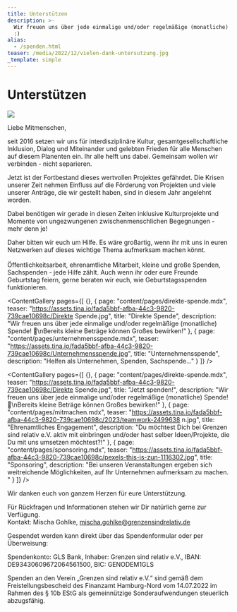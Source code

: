 ```yaml
---
title: Unterstützen
description: >-
  Wir freuen uns über jede einmalige und/oder regelmäßige (monatliche) Spende!
  :)
alias:
  - /spenden.html
teaser: /media/2022/12/vielen-dank-untersutzung.jpg
_template: simple
---
```


# Unterstützen

![](/media/2022/12/vielen-dank-untersutzung.jpg)

Liebe Mitmenschen,

seit 2016 setzen wir uns für interdisziplinäre Kultur, gesamtgesellschaftliche Inklusion, Dialog und Miteinander und gelebten Frieden für alle Menschen auf diesem Planenten ein. Ihr alle helft uns dabei. Gemeinsam wollen wir verbinden - nicht separieren.

Jetzt ist der Fortbestand dieses wertvollen Projektes gefährdet. Die Krisen unserer Zeit nehmen Einfluss auf die Förderung von Projekten und viele unserer Anträge, die wir gestellt haben, sind in diesem Jahr angelehnt worden.

Dabei benötigen wir gerade in diesen Zeiten inklusive Kulturprojekte und Momente von ungezwungenen zwischenmenschlichen Begegnungen - mehr denn je!

Daher bitten wir euch um Hilfe. Es wäre großartig, wenn ihr mit uns in euren Netzwerken auf dieses wichtige Thema aufmerksam machen könnt. \
\
Öffentlichkeitsarbeit, ehrenamtliche Mitarbeit, kleine und große Spenden, Sachspenden - jede Hilfe zählt. Auch wenn ihr oder eure Freunde Geburtstag feiern, gerne beraten wir euch, wie Geburtstagsspenden funktionieren.

<ContentGallery
  pages={[
    {},
    {
      page: "content/pages/direkte-spende.mdx",
      teaser:
        "https://assets.tina.io/fada5bbf-afba-44c3-9820-739cae10698c/Direkte Spende.jpg",
      title: "Direkte Spende",
      description:
        "Wir freuen uns über jede einmalige und/oder regelmäßige (monatliche) Spende! 🙂\nBereits kleine Beträge können Großes bewirken!"
    },
    {
      page: "content/pages/unternehmensspende.mdx",
      teaser:
        "https://assets.tina.io/fada5bbf-afba-44c3-9820-739cae10698c/Unternehmensspende.jpg",
      title: "Unternehmensspende",
      description: "Helfen als Unternehmen, Spenden, Sachspende..."
    }
  ]}
/>

<ContentGallery
  pages={[
    {},
    {
      page: "content/pages/direkte-spende.mdx",
      teaser:
        "https://assets.tina.io/fada5bbf-afba-44c3-9820-739cae10698c/Direkte Spende.jpg",
      title: "Jetzt spenden!",
      description:
        "Wir freuen uns über jede einmalige und/oder regelmäßige (monatliche) Spende! 🙂\nBereits kleine Beträge können Großes bewirken!"
    },
    {
      page: "content/pages/mitmachen.mdx",
      teaser:
        "https://assets.tina.io/fada5bbf-afba-44c3-9820-739cae10698c/2023/teamwork-2499638 n.jpg",
      title: "Ehrenamtliches Engagement",
      description:
        "Du möchtest Dich bei Grenzen sind relativ e.V. aktiv mit einbringen und/oder hast selber Ideen/Projekte, die Du mit uns umsetzen möchtest?!"
    },
    {
      page: "content/pages/sponsoring.mdx",
      teaser:
        "https://assets.tina.io/fada5bbf-afba-44c3-9820-739cae10698c/pexels-this-is-zun-1116302.jpg",
      title: "Sponsoring",
      description:
        "Bei unseren Veranstaltungen ergeben sich weitreichende Möglichkeiten, auf Ihr Unternehmen aufmerksam zu machen. "
    }
  ]}
/>

Wir danken euch von ganzem Herzen für eure Unterstützung.

Für Rückfragen und Informationen stehen wir Dir natürlich gerne zur Verfügung.\
Kontakt: Mischa Gohlke, [mischa.gohlke@grenzensindrelativ.de](mailto\:mischa.gohlke@grenzensindrelativ.de)

Gespendet werden kann direkt über das Spendenformular oder per Überweisung:

Spendenkonto: GLS Bank, Inhaber: Grenzen sind relativ e.V., IBAN: DE93430609672064561500, BIC: GENODEM1GLS

<DonationForm />

Spenden an den Verein „Grenzen sind relativ e.V.“ sind gemäß dem Freistellungsbescheid des Finanzamt Hamburg-Nord vom 14.07.2022 im Rahmen des § 10b EStG als gemeinnützige Sonderaufwendungen steuerlich abzugsfähig.
